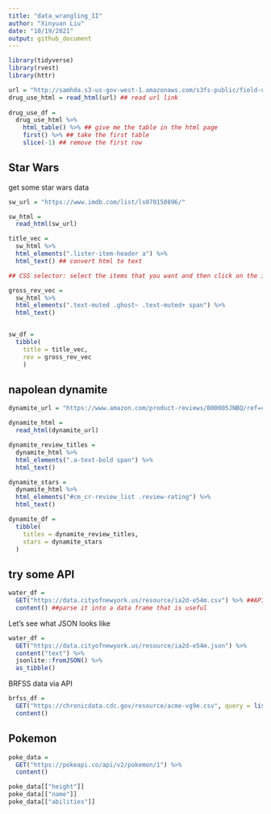```yaml
---
title: "data_wrangling_II"
author: "Xinyuan Liu"
date: "10/19/2021"
output: github_document
---
```


```r
library(tidyverse)
library(rvest)
library(httr)
```

```r
url = "http://samhda.s3-us-gov-west-1.amazonaws.com/s3fs-public/field-uploads/2k15StateFiles/NSDUHsaeShortTermCHG2015.htm"
drug_use_html = read_html(url) ## read url link
 
drug_use_df =
  drug_use_html %>% 
    html_table() %>% ## give me the table in the html page
    first() %>% ## take the first table
    slice(-1) ## remove the first row 
```

## Star Wars

get some star wars data   

```r
sw_url = "https://www.imdb.com/list/ls070150896/"

sw_html = 
  read_html(sw_url)

title_vec = 
  sw_html %>%
  html_elements(".lister-item-header a") %>%
  html_text() ## convert html to text

## CSS selector: select the items that you want and then click on the items that you don't want to the the elements 

gross_rev_vec = 
  sw_html %>%
  html_elements(".text-muted .ghost~ .text-muted+ span") %>%
  html_text()


sw_df = 
  tibble(
    title = title_vec,
    rev = gross_rev_vec
    )
```

## napolean dynamite


```r
dynamite_url = "https://www.amazon.com/product-reviews/B00005JNBQ/ref=cm_cr_arp_d_viewopt_rvwer?ie=UTF8&reviewerType=avp_only_reviews&sortBy=recent&pageNumber=1"

dynamite_html =
  read_html(dynamite_url)

dynamite_review_titles =
  dynamite_html %>% 
  html_elements(".a-text-bold span") %>% 
  html_text()

dynamite_stars = 
  dynamite_html %>% 
  html_elements("#cm_cr-review_list .review-rating") %>% 
  html_text()

dynamite_df = 
  tibble(
    titles = dynamite_review_titles,
    stars = dynamite_stars
  )
```

## try some API

```r
water_df = 
  GET("https://data.cityofnewyork.us/resource/ia2d-e54m.csv") %>% ##API command: get something from url
  content() ##parse it into a data frame that is useful
```

Let's see what JSON looks like

```r
water_df = 
  GET("https://data.cityofnewyork.us/resource/ia2d-e54m.json") %>% 
  content("text") %>% 
  jsonlite::fromJSON() %>% 
  as_tibble()
```

BRFSS data via API

```r
brfss_df = 
  GET("https://chronicdata.cdc.gov/resource/acme-vg9e.csv", query = list("$limit" = 5000)) %>% ## change the query limit into 5000   
  content()
```

## Pokemon

```r
poke_data = 
  GET("https://pokeapi.co/api/v2/pokemon/1") %>% 
  content()

poke_data[["height"]]
poke_data[["name"]]
poke_data[["abilities"]]
```

